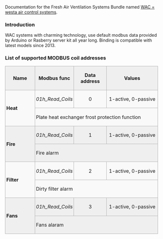 Documentation for the Fresh Air Ventilation Systems Bundle named [http://westaflex.com/produkte/wohnungslueftung/zentralgeraet-mit-waermetauscher WAC = westa air control systems].

{{Infobox_Unternehmen |
 Name = Westaflexwerk|
 Logo = [[Datei:Logo westaflex.svg|250px]]|
 Unternehmensform = GmbH|
 Gründungsdatum = 1933|
 Sitz = [[Gütersloh]]|
 Leitung = Jan und Peter Westerbarkey|
 Mitarbeiterzahl = ca. 250 (Stand 2012)|
 Produkte = Maschinen zur Rohrfertigung, industrielle Luft- und Klimaführung, Schornstein-Technik, Wasserfiltration, Schalldämpfer, Wohnungslüftung|
 Homepage = [http://www.westaflex.com/ www.westaflex.com]}}

=== Introduction ===

WAC systems with charming technology, use default modbus data provided by Arduino or Rasberry server kit all year long. Binding is compatible with latest models since 2013. 

=== List of supported MODBUS coil addresses ===

{| style="margin: 1em 1em 1em 0; border: 1px #aaaaaa solid; border-collapse: collapse;"
|-
! width="150" style="border: 1px #aaaaaa solid; padding: 0.2em; background: #efefef; text-align: center;" | Name !! style="border: 1px #aaaaaa solid; padding: 0.2em; background: #efefef; text-align: center;" | Modbus func !! width="150" style="border: 1px #aaaaaa solid; padding: 0.2em; background: #efefef; text-align: center;" | Data address !! width="300" style="border: 1px #aaaaaa solid; padding: 0.2em; background: #efefef; text-align: center;" | Values
|-
|rowspan="2" style="border: 1px #aaaaaa solid; padding: 0.2em; background: #f9f9f9;" | '''Heat''' || align="center" style="border: 1px #aaaaaa solid; padding: 0.2em; background: #f9f9f9;" | ''01h_Read_Coils'' || align="center" style="border: 1px #aaaaaa solid; padding: 0.2em; background: #f9f9f9;" | 0 || align="center" style="border: 1px #aaaaaa solid; padding: 0.2em; background: #f9f9f9;" |1-active, 0-passive
|-
|colspan="4" style="border: 1px #aaaaaa solid; padding: 0.2em; background: #f9f9f9;" | Plate heat exchanger frost protection function
|-
|rowspan="2" style="border: 1px #aaaaaa solid; padding: 0.2em; background: #efefef;" | '''Fire''' || align="center" style="border: 1px #aaaaaa solid; padding: 0.2em; background: #efefef;" | ''01h_Read_Coils'' || align="center" style="border: 1px #aaaaaa solid; padding: 0.2em; background: #efefef;" | 1 || align="center" style="border: 1px #aaaaaa solid; padding: 0.2em; background: #efefef;" |1-active, 0-passive
|-
|colspan="4" style="border: 1px #aaaaaa solid; padding: 0.2em; background: #efefef;" | Fire alarm
|-
|rowspan="2" style="border: 1px #aaaaaa solid; padding: 0.2em; background: #f9f9f9;" | '''Filter''' || align="center" style="border: 1px #aaaaaa solid; padding: 0.2em; background: #f9f9f9;" | ''01h_Read_Coils'' || align="center" style="border: 1px #aaaaaa solid; padding: 0.2em; background: #f9f9f9;" | 2 || align="center" style="border: 1px #aaaaaa solid; padding: 0.2em; background: #f9f9f9;" |1-active, 0-passive
|-
|colspan="4" style="border: 1px #aaaaaa solid; padding: 0.2em; background: #f9f9f9;" | Dirty filter alarm
|-
|rowspan="2" style="border: 1px #aaaaaa solid; padding: 0.2em; background: #efefef;" | '''Fans''' || align="center" style="border: 1px #aaaaaa solid; padding: 0.2em; background: #efefef;" | ''01h_Read_Coils'' || align="center" style="border: 1px #aaaaaa solid; padding: 0.2em; background: #efefef;" | 3 || align="center" style="border: 1px #aaaaaa solid; padding: 0.2em; background: #efefef;" |1-active, 0-passive
|-
|colspan="4" style="border: 1px #aaaaaa solid; padding: 0.2em; background: #efefef;" | Fans alaram
|}






